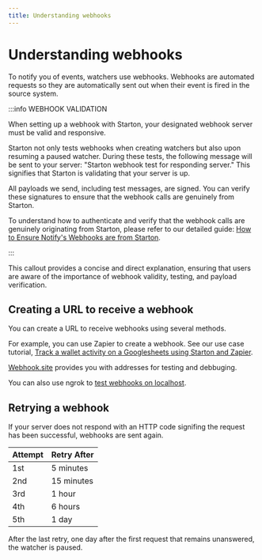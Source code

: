 ```yaml
---
title: Understanding webhooks
---
```


# Understanding webhooks

To notify you of events, watchers use webhooks. Webhooks are automated requests so they are automatically sent out when their event is fired in the source system.

:::info WEBHOOK VALIDATION

When setting up a webhook with Starton, your designated webhook server must be valid and responsive.

Starton not only tests webhooks when creating watchers but also upon resuming a paused watcher. During these tests, the following message will be sent to your server: "Starton webhook test for responding server." This signifies that Starton is validating that your server is up.

All payloads we send, including test messages, are signed. You can verify these signatures to ensure that the webhook calls are genuinely from Starton.

To understand how to authenticate and verify that the webhook calls are genuinely originating from Starton, please refer to our detailed guide: [How to Ensure Notify's Webhooks are from Starton](/tutorials/how-to-ensure-notifys-webhooks-are-from-starton).

:::

This callout provides a concise and direct explanation, ensuring that users are aware of the importance of webhook validity, testing, and payload verification.

## Creating a URL to receive a webhook

You can create a URL to receive webhooks using several methods.

For example, you can use Zapier to create a webhook. See our use case tutorial, [Track a wallet activity on a Googlesheets using Starton and Zapier](/tutorials/track-wallet-activity).

[Webhook.site](https://webhook.site/) provides you with addresses for testing and debbuging.

You can also use ngrok to [test webhooks on localhost](https://docs.starton.com/tutorials/testing-webhooks-locally-ngrok).

## Retrying a webhook

If your server does not respond with an HTTP code signifing the request has been successful, webhooks are sent again.

| Attempt | Retry After |
|---------|-------------|
| 1st     | 5 minutes   |
| 2nd     | 15 minutes  |
| 3rd     | 1 hour      |
| 4th     | 6 hours     |
| 5th     | 1 day       |


After the last retry, one day after the first request that remains unanswered, the watcher is paused.
